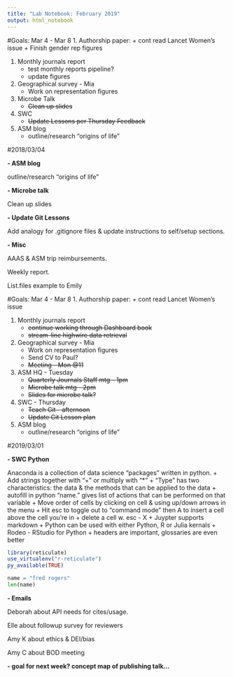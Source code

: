 ```yaml
---
title: "Lab Notebook: February 2019"
output: html_notebook
---
```

#Goals: Mar 4 - Mar 8
1. Authorship paper:
    + cont read Lancet Women's issue
    + Finish gender rep figures

1. Monthly journals report
    + test monthly reports pipeline?
    + update figures

1. Geographical survey - Mia
    + Work on representation figures
    
1. Microbe Talk
    + ~~Clean up slides~~
    
1. SWC
    + ~~Update Lessons per Thursday Feedback~~
    
1. ASM blog
    + outline/research "origins of life"

#2018/03/04

**- ASM blog**

outline/research "origins of life"

**- Microbe talk**

Clean up slides

**- Update Git Lessons**

Add analogy for .gitignore files & update instructions to self/setup sections.

**- Misc**

AAAS & ASM trip reimbursements. 

Weekly report. 

List.files example to Emily

#Goals: Mar 4 - Mar 8
1. Authorship paper:
    + cont read Lancet Women's issue

1. Monthly journals report
    + ~~continue working through Dashboard book~~
    + ~~stream-line highwire data retrieval~~

1. Geographical survey - Mia
    + Work on representation figures
    + Send CV to Paul?
    + ~~Meeting - Mon @11~~

1. ASM HQ - Tuesday
    + ~~Quarterly Journals Staff mtg - 1pm~~
    + ~~Microbe talk mtg - 2pm~~
    + ~~Slides for microbe talk?~~
    
1. SWC - Thursday
    + ~~Teach Git - afternoon~~
    + ~~Update Git Lesson plan~~
    
1. ASM blog
    + outline/research "origins of life"
    

#2019/03/01

**- SWC Python**

Anaconda is a collection of data science "packages" written in python.
+ Add strings together with "+" or multiply with "*"
+ "Type" has two characteristics: the data & the methods that can be applied to the data
+ autofill in python "name." gives list of actions that can be performed on that variable
+ Move order of cells by clicking on cell & using up/down arrows in the menu
+ Hit esc to toggle out to "command mode" then A to insert a cell above the cell you're in
+ delete a cell w. esc - X
+ Juypter supports markdown
+ Python can be used with either Python, R or Julia kernals
+ Rodeo - RStudio for Python
+ headers are important, glossaries are even better

```r
library(reticulate)
use_virtualenv("r-reticulate")
py_available(TRUE)
```
```python
name = "fred rogers"
len(name)
```

**- Emails**

Deborah about API needs for cites/usage.

Elle about followup survey for reviewers

Amy K about ethics & DEI/bias

Amy C about BOD meeting


**- goal for next week? concept map of publishing talk...**